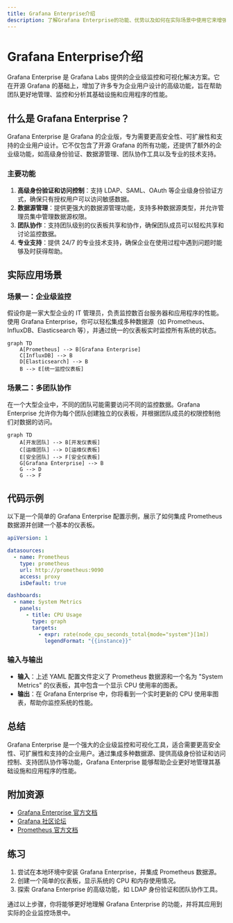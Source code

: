 ```yaml
---
title: Grafana Enterprise介绍
description: 了解Grafana Enterprise的功能、优势以及如何在实际场景中使用它来增强监控和可视化能力。
---
```


# Grafana Enterprise介绍

Grafana Enterprise 是 Grafana Labs 提供的企业级监控和可视化解决方案。它在开源 Grafana 的基础上，增加了许多专为企业用户设计的高级功能，旨在帮助团队更好地管理、监控和分析其基础设施和应用程序的性能。

## 什么是 Grafana Enterprise？

Grafana Enterprise 是 Grafana 的企业版，专为需要更高安全性、可扩展性和支持的企业用户设计。它不仅包含了开源 Grafana 的所有功能，还提供了额外的企业级功能，如高级身份验证、数据源管理、团队协作工具以及专业的技术支持。

### 主要功能

1. **高级身份验证和访问控制**：支持 LDAP、SAML、OAuth 等企业级身份验证方式，确保只有授权用户可以访问敏感数据。
2. **数据源管理**：提供更强大的数据源管理功能，支持多种数据源类型，并允许管理员集中管理数据源权限。
3. **团队协作**：支持团队级别的仪表板共享和协作，确保团队成员可以轻松共享和讨论监控数据。
4. **专业支持**：提供 24/7 的专业技术支持，确保企业在使用过程中遇到问题时能够及时获得帮助。

## 实际应用场景

### 场景一：企业级监控

假设你是一家大型企业的 IT 管理员，负责监控数百台服务器和应用程序的性能。使用 Grafana Enterprise，你可以轻松集成多种数据源（如 Prometheus、InfluxDB、Elasticsearch 等），并通过统一的仪表板实时监控所有系统的状态。

```mermaid
graph TD
    A[Prometheus] --> B[Grafana Enterprise]
    C[InfluxDB] --> B
    D[Elasticsearch] --> B
    B --> E[统一监控仪表板]
```

### 场景二：多团队协作

在一个大型企业中，不同的团队可能需要访问不同的监控数据。Grafana Enterprise 允许你为每个团队创建独立的仪表板，并根据团队成员的权限控制他们对数据的访问。

```mermaid
graph TD
    A[开发团队] --> B[开发仪表板]
    C[运维团队] --> D[运维仪表板]
    E[安全团队] --> F[安全仪表板]
    G[Grafana Enterprise] --> B
    G --> D
    G --> F
```

## 代码示例

以下是一个简单的 Grafana Enterprise 配置示例，展示了如何集成 Prometheus 数据源并创建一个基本的仪表板。

```yaml
apiVersion: 1

datasources:
  - name: Prometheus
    type: prometheus
    url: http://prometheus:9090
    access: proxy
    isDefault: true

dashboards:
  - name: System Metrics
    panels:
      - title: CPU Usage
        type: graph
        targets:
          - expr: rate(node_cpu_seconds_total{mode="system"}[1m])
            legendFormat: "{{instance}}"
```

### 输入与输出

- **输入**：上述 YAML 配置文件定义了 Prometheus 数据源和一个名为 "System Metrics" 的仪表板，其中包含一个显示 CPU 使用率的图表。
- **输出**：在 Grafana Enterprise 中，你将看到一个实时更新的 CPU 使用率图表，帮助你监控系统的性能。

## 总结

Grafana Enterprise 是一个强大的企业级监控和可视化工具，适合需要更高安全性、可扩展性和支持的企业用户。通过集成多种数据源、提供高级身份验证和访问控制、支持团队协作等功能，Grafana Enterprise 能够帮助企业更好地管理其基础设施和应用程序的性能。

## 附加资源

- [Grafana Enterprise 官方文档](https://grafana.com/docs/grafana/latest/enterprise/)
- [Grafana 社区论坛](https://community.grafana.com/)
- [Prometheus 官方文档](https://prometheus.io/docs/)

## 练习

1. 尝试在本地环境中安装 Grafana Enterprise，并集成 Prometheus 数据源。
2. 创建一个简单的仪表板，显示系统的 CPU 和内存使用情况。
3. 探索 Grafana Enterprise 的高级功能，如 LDAP 身份验证和团队协作工具。

通过以上步骤，你将能够更好地理解 Grafana Enterprise 的功能，并将其应用到实际的企业监控场景中。